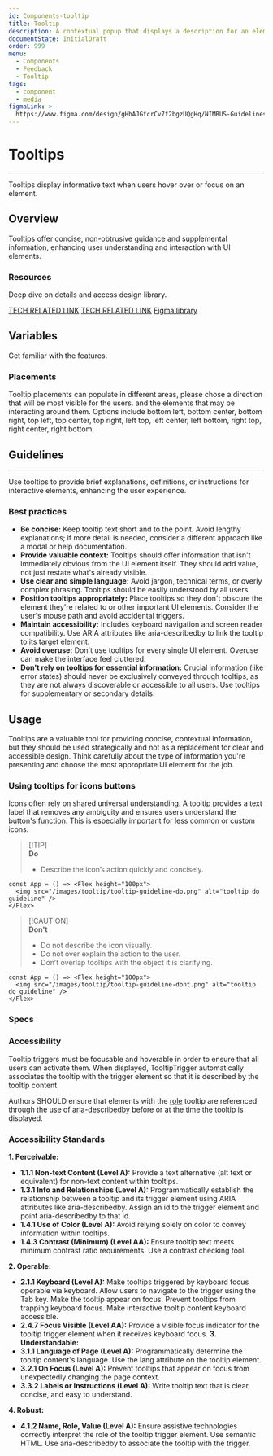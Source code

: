```yaml
---
id: Components-tooltip
title: Tooltip
description: A contextual popup that displays a description for an element. 
documentState: InitialDraft
order: 999
menu:
  - Components
  - Feedback
  - Tooltip
tags:
  - component
  - media
figmaLink: >-
  https://www.figma.com/design/gHbAJGfcrCv7f2bgzUQgHq/NIMBUS-Guidelines?node-id=1695-45519&m
---
```


# Tooltips

---

Tooltips display informative text when users hover over or focus on an element.

## Overview

Tooltips offer concise, non-obtrusive guidance and supplemental information, enhancing user understanding and interaction with UI elements.

### Resources

Deep dive on details and access design library.

[TECH RELATED LINK](https://example.com)
[TECH RELATED LINK](https://example.com)
[Figma library](https://www.figma.com/design/gHbAJGfcrCv7f2bgzUQgHq/NIMBUS-Guidelines?node-id=1695-45519&m)

## Variables

Get familiar with the features. 

### Placements

Tooltip placements can populate in different areas, please chose a direction that will be most visible for the users. and the elements that may be interacting around them. Options include bottom left, bottom center, bottom right, top left, top center, top right, left top, left center, left bottom, right top, right center, right bottom. 

## Guidelines

---

Use tooltips to provide brief explanations, definitions, or instructions for interactive elements, enhancing the user experience.


### Best practices

- **Be concise:** Keep tooltip text short and to the point. Avoid lengthy explanations; if more detail is needed, consider a different approach like a modal or help documentation.
- **Provide valuable context:** Tooltips should offer information that isn't immediately obvious from the UI element itself. They should add value, not just restate what's already visible.
- **Use clear and simple language:** Avoid jargon, technical terms, or overly complex phrasing.  Tooltips should be easily understood by all users.
- **Position tooltips appropriately:** Place tooltips so they don't obscure the element they're related to or other important UI elements. Consider the user's mouse path and avoid accidental triggers.
- **Maintain accessibility:** Includes keyboard navigation and screen reader compatibility. Use ARIA attributes like aria-describedby to link the tooltip to its target element.
- **Avoid overuse:** Don't use tooltips for every single UI element. Overuse can make the interface feel cluttered.
- **Don't rely on tooltips for essential information:**  Crucial information (like error states) should never be exclusively conveyed through tooltips, as they are not always discoverable or accessible to all users. Use tooltips for supplementary or secondary details.


## Usage

Tooltips are a valuable tool for providing concise, contextual information, but they should be used strategically and not as a replacement for clear and accessible design. Think carefully about the type of information you're presenting and choose the most appropriate UI element for the job.


### Using tooltips for icons buttons

Icons often rely on shared universal understanding. A tooltip provides a text label that removes any ambiguity and ensures users understand the button's function. This is especially important for less common or custom icons.

> [!TIP]\
> **Do**
>
> - Describe the icon’s action quickly and concisely.  

```jsx-live
const App = () => <Flex height="100px">
  <img src="/images/tooltip/tooltip-guideline-do.png" alt="tooltip do guideline" />
</Flex>
```

> [!CAUTION]\
> **Don't**
>
> - Do not describe the icon visually.
> - Do not over explain the action to the user.
> - Don’t overlap tooltips with the object it is clarifying.

```jsx-live
const App = () => <Flex height="100px">
  <img src="/images/tooltip/tooltip-guideline-dont.png" alt="tooltip do guideline" />
</Flex>
```



### Specs

<PropTable id="Tooltip" />

### Accessibility

Tooltip triggers must be focusable and hoverable in order to ensure that all users can activate them. When displayed, TooltipTrigger automatically associates the tooltip with the trigger element so that it is described by the tooltip content.

Authors SHOULD ensure that elements with the <u>role</u> tooltip are referenced through the use of <u>aria-describedby</u> before or at the time the tooltip is displayed.

### Accessibility Standards
**1. Perceivable:**
* **1.1.1 Non-text Content (Level A):**
Provide a text alternative (alt text or equivalent) for non-text content within tooltips.
* **1.3.1 Info and Relationships (Level A):**
Programmatically establish the relationship between a tooltip and its trigger element using ARIA attributes like aria-describedby. Assign an id to the trigger element and point aria-describedby to that id.
* **1.4.1 Use of Color (Level A):**
Avoid relying solely on color to convey information within tooltips.
* **1.4.3 Contrast (Minimum) (Level AA):**
Ensure tooltip text meets minimum contrast ratio requirements. Use a contrast checking tool.

**2. Operable:**
* **2.1.1 Keyboard (Level A):**
Make tooltips triggered by keyboard focus operable via keyboard. Allow users to navigate to the trigger using the Tab key. Make the tooltip appear on focus. Prevent tooltips from trapping keyboard focus. Make interactive tooltip content keyboard accessible.
* **2.4.7 Focus Visible (Level AA):**
Provide a visible focus indicator for the tooltip trigger element when it receives keyboard focus.
**3. Understandable:**
* **3.1.1 Language of Page (Level A):**
Programmatically determine the tooltip content's language. Use the lang attribute on the tooltip element.
* **3.2.1 On Focus (Level A):**
Prevent tooltips that appear on focus from unexpectedly changing the page context.
* **3.3.2 Labels or Instructions (Level A):**
Write tooltip text that is clear, concise, and easy to understand.

**4. Robust:**
* **4.1.2 Name, Role, Value (Level A):**
Ensure assistive technologies correctly interpret the role of the tooltip trigger element. Use semantic HTML. Use aria-describedby to associate the tooltip with the trigger.